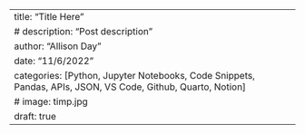 ---
title: "Title Here"
# description: "Post description"
author: "Allison Day"
date: "11/6/2022"
categories: [Python, Jupyter Notebooks, Code Snippets, Pandas, APIs, JSON, VS Code, Github, Quarto, Notion]
# image: timp.jpg
draft: true
---